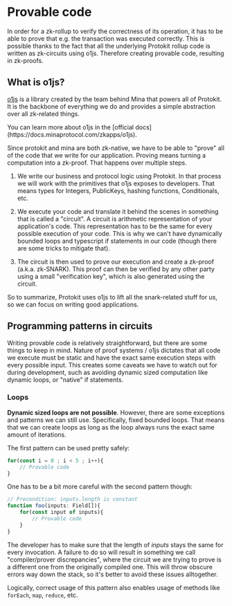 
# Provable code

In order for a zk-rollup to verify the correctness of its operation, it has to be able to prove that e.g. the transaction was executed correctly.
This is possible thanks to the fact that all the underlying Protokit rollup code is written as zk-circuits using o1js. Therefore creating provable code, resulting in zk-proofs.

## What is o1js?

[o1js](https://docs.minaprotocol.com/zkapps/o1js) is a library created by the team behind Mina that powers all of Protokit.
It is the backbone of everything we do and provides a simple abstraction over all zk-related things.

<Callout type="info">
You can learn more about o1js in the [official docs](https://docs.minaprotocol.com/zkapps/o1js).
</Callout>

Since protokit and mina are both zk-native, we have to be able to "prove" all of the code that we write for our application.
Proving means turning a computation into a zk-proof. That happens over multiple steps.

1. We write our business and protocol logic using Protokit. In that process we will work with the primitives that o1js exposes to developers.
That means types for Integers, PublicKeys, hashing functions, Conditionals, etc.

2. We execute your code and translate it behind the scenes in something that is called a "circuit". A circuit is arithmetic representation of your application's code.
This representation has to be the same for every possible execution of your code. This is why we can't have dynamically bounded loops and typescript if statements in our code (though there are some tricks to mitigate that).

3. The circuit is then used to prove our execution and create a zk-proof (a.k.a. zk-SNARK).
This proof can then be verified by any other party using a small "verification key", which is also generated using the circuit.

So to summarize, Protokit uses o1js to lift all the snark-related stuff for us, so we can focus on writing good applications.

## Programming patterns in circuits

Writing provable code is relatively straightforward, but there are some things to keep in mind. 
Nature of proof systems / o1js dictates that all code we execute must be static and have the exact same execution steps with every possible input.
This creates some caveats we have to watch out for during development, such as avoiding dynamic sized computation like dynamic loops, or "native" if statements.

### Loops
**Dynamic sized loops are not possible**. However, there are some exceptions and patterns we can still use.
Specifically, fixed bounded loops. That means that we can create loops as long as the loop always runs the exact same amount of iterations.

The first pattern can be used pretty safely:
```ts
for(const i = 0 ; i < 5 ; i++){
    // Provable code
}
```

One has to be a bit more careful with the second pattern though:

```ts
// Precondition: inputs.length is constant
function foo(inputs: Field[]){
    for(const input of inputs){
        // Provable code
    }
}
```
The developer has to make sure that the length of _inputs_ stays the same for every invocation.
A failure to do so will result in something we call "compiler/prover discrepancies", where the circuit we are trying to prove is a different one from the originally compiled one.
This will throw obscure errors way down the stack, so it's better to avoid these issues alltogether.

Logically, correct usage of this pattern also enables usage of methods like `forEach`, `map`, `reduce`, etc.